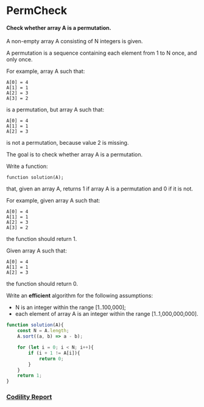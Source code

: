 # PermCheck
#### Check whether array A is a permutation.

A non-empty array A consisting of N integers is given.

A permutation is a sequence containing each element from 1 to N once, and only once.

For example, array A such that:

    A[0] = 4
    A[1] = 1
    A[2] = 3
    A[3] = 2
is a permutation, but array A such that:

    A[0] = 4
    A[1] = 1
    A[2] = 3
is not a permutation, because value 2 is missing.

The goal is to check whether array A is a permutation.

Write a function:

    function solution(A);

that, given an array A, returns 1 if array A is a permutation and 0 if it is not.

For example, given array A such that:

    A[0] = 4
    A[1] = 1
    A[2] = 3
    A[3] = 2
the function should return 1.

Given array A such that:

    A[0] = 4
    A[1] = 1
    A[2] = 3
the function should return 0.

Write an **efficient** algorithm for the following assumptions:

- N is an integer within the range [1..100,000];
- each element of array A is an integer within the range [1..1,000,000,000].


```javascript
function solution(A){
    const N = A.length;
    A.sort((a, b) => a - b);

    for (let i = 0; i < N; i++){
        if (i + 1 != A[i]){
            return 0;
        }
    }
    return 1;
}
```

### [Codility Report](https://app.codility.com/demo/results/trainingHTHTMU-SVM/)
